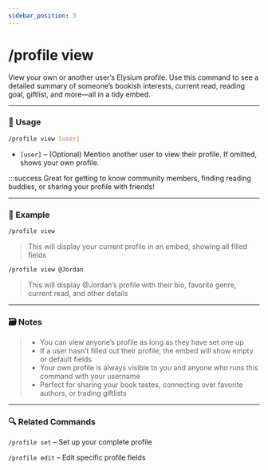 ```yaml
---
sidebar_position: 3
---
```


# /profile view 

View your own or another user’s Elysium profile. Use this command to see a detailed summary of someone’s bookish interests, current read, reading goal, giftlist, and more—all in a tidy embed.

<hr className="md-divider-gradient" />

### 💬 Usage
```bash
/profile view [user]
```
- `[user]` – (Optional) Mention another user to view their profile. If omitted, shows your own profile.

:::success
Great for getting to know community members, finding reading buddies, or sharing your 
profile with friends!

<hr className="md-divider-gradient" />

### 📌 Example
```bash
/profile view
```
> This will display your current profile in an embed, showing all filled fields
```bash
/profile view @Jordan
```
> This will display @Jordan’s profile with their bio, favorite genre, current read, and other details

<hr className="md-divider-gradient" />

### 🗃️ Notes
> - You can view anyone’s profile as long as they have set one up
> - If a user hasn’t filled out their profile, the embed will show empty or default fields
> - Your own profile is always visible to you and anyone who runs this command with your username
> - Perfect for sharing your book tastes, connecting over favorite authors, or trading giftlists

<hr className="md-divider-gradient" />

### 🔍 Related Commands
`/profile set` – Set up your complete profile

`/profile edit` – Edit specific profile fields